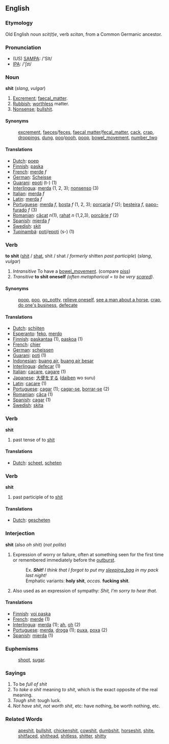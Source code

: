 ==English==
=== Etymology ===
Old English noun ''scit(t)e'', verb ''scitan'', from a Common Germanic ancestor.

=== Pronunciation ===
*(US) [[w:SAMPA|SAMPA]]: /'SIt/
*[[w:IPA|IPA]]: /'ʃɪt/

=== Noun ===

'''shit''' (''slang'', ''vulgar'') 

# [[Excrement]]; [[faecal_matter]].
# [[Rubbish]]; [[worthless]] matter.
# [[Nonsense]]; [[bullshit]].

==== Synonyms ====

:[[excrement]], [[faeces]]/[[feces]], [[faecal matter]]/[[fecal_matter]], [[cack]], [[crap]], [[droppings]], [[dung]], [[poo]]/[[pooh]], [[poop]], [[bowel_movement]], [[number_two]]

==== Translations ====
*[[Dutch]]: [[poep]]
*[[Finnish]]: [[paska]]
*[[French]]: [[merde]] ''f''
*[[German]]: [[Scheisse]]
*[[Guarani]]: [[epoti]] (t-) (1)
*[[Interlingua]]: [[merda]] (1, 2, 3); [[nonsenso]] (3)
*[[Italian]]: [[merda]]  ''f''
*[[Latin]]: [[merda]] ''f''
*[[Portuguese]]: [[merda]] ''f'', [[bosta]] ''f'' (1, 2, 3); [[porcaria]] ''f'' (2); [[besteira]] ''f'', [[papo-furado]] ''f'' (3)
*[[Romanian]]: [[căcat]] ''n''(1), [[rahat]] ''n'' (1,2,3), [[porcărie]] ''f'' (2)
*[[Spanish]]: [[mierda]] ''f''
*[[Swedish]]: [[skit]]
*[[Tupinambá]]: [[poti]]/[[epoti]] (s-) (1)

=== Verb ===

'''to shit''' ([[shit]] / [[shat]], shit / shat / ''formerly'' shitten ''past participle'') (''slang'', ''vulgar'') 

# ''Intransitive'' To have a [[bowel_movement]]. (compare [[piss]])
# ''Transitive'' '''to shit oneself''' ''(often metaphorical = to be very [[scared]])''.

==== Synonyms ====
:[[poop]], [[poo]], [[go_potty]], [[relieve oneself]], [[see a man about a horse]], [[crap]], [[do one's business]], [[defecate]]

==== Translations ====
*[[Dutch]]: [[schijten]]
*[[Esperanto]]: [[feko]], [[merdo]]
*[[Finnish]]: [[paskantaa]] (1), [[paskoa]] (1)
*[[French]]: [[chier]]
*[[German]]: [[scheissen]]
*[[Guarani]]: [[poti]] (1)
*[[Indonesian]]: [[buang air]], [[buang air besar]]
*[[Interlingua]]: [[defecar]] (1)
*[[Italian]]: [[cacare]], [[cagare]] (1)
*[[Japanese]]: [[大便]]をする ([[daiben]] wo suru)
*[[Latin]]: [[cacare]] (1)
*[[Portuguese]]: [[cagar]] (1); [[cagar-se]], [[borrar-se]] (2)
*[[Romanian]]: [[căca]] (1)
*[[Spanish]]: [[cagar]] (1)
*[[Swedish]]: [[skita]]

=== Verb ===

'''shit'''

# past tense of to [[shit]]

==== Translations ====
*[[Dutch]]: [[scheet]], [[scheten]]

=== Verb ===

'''shit'''

# past participle of to [[shit]]

==== Translations ====
*[[Dutch]]: [[gescheten]]

=== Interjection ===

'''shit''' (also ''oh shit'') (''not polite'') 

# Expression of worry or failure, often at something seen for the first time or remembered immediately before the [[outburst]].
#:Ex. '' '''Shit!''' I think that I forgot to put my [[sleeping_bag]] in my pack last night!''
#:Emphatic variants: '''holy shit''', ''occas.'' '''fucking shit'''.
#Also used as an expression of sympathy: ''Shit, I'm sorry to hear that.''

==== Translations ====
*[[Finnish]]: [[voi paska]]
*[[French]]: [[merde]] (1)
*[[Interlingua]]: [[merda]] (1); [[ah]], [[oh]] (2)
*[[Portuguese]]: [[merda]], [[droga]] (1); [[puxa]], [[poxa]] (2)
*[[Spanish]]: [[mierda]] (1)

=== Euphemisms ===
:[[shoot]], [[sugar]].

=== Sayings ===

# To be ''full of shit''
# To ''take a shit'' meaning ''to shit'', which is the exact opposite of the real meaning.
# ''Tough shit'': tough luck.
# ''Not have shit'', ''not worth shit'', etc: have nothing, be worth nothing, etc.

===Related Words===
:[[apeshit]], [[bullshit]], [[chickenshit]], [[cowshit]], [[dumbshit]], [[horseshit]], [[shite]], [[shitfaced]], [[shithead]], [[shitless]], [[shitter]], [[shitty]]